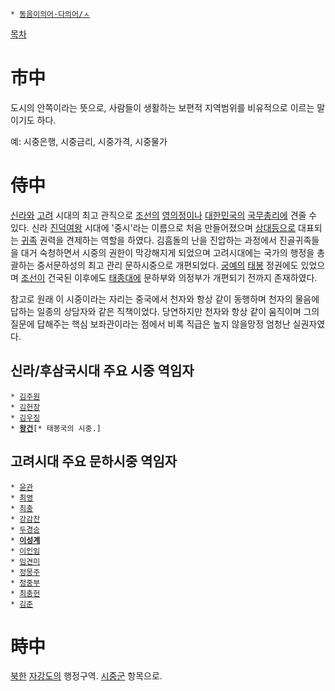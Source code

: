  * [[동음이의어·다의어/ㅅ]]

[[목차]]
= 市中 =
도시의 안쪽이라는 뜻으로, 사람들이 생활하는 보편적 지역범위를 비유적으로 이르는 말이기도 하다.

예: 시중은행, 시중금리, 시중가격, 시중물가

= 侍中 =
[[신라]]와 [[고려]] 시대의 최고 관직으로 [[조선]]의 [[영의정]]이나 [[대한민국]]의 [[국무총리]]에 견줄 수 있다. 신라 [[진덕여왕]] 시대에 '중시'라는 이름으로 처음 만들어졌으며 [[상대등]]으로 대표되는 [[귀족]] 권력을 견제하는 역할을 하였다. 김흠돌의 난을 진압하는 과정에서 진골귀족들을 대거 숙청하면서 시중의 권한이 막강해지게 되었으며 고려시대에는 국가의 행정을 총괄하는 중서문하성의 최고 관리 문하시중으로 개편되었다. [[궁예]]의 [[태봉]] 정권에도 있었으며 [[조선]]이 건국된 이후에도 [[태종]]대에 문하부와 의정부가 개편되기 전까지 존재하였다.

참고로 원래 이 시중이라는 자리는 중국에서 천자와 항상 같이 동행하며 천자의 물음에 답하는 일종의 상담자와 같은 직책이었다. 당연하지만 천자와 항상 같이 움직이며 그의 질문에 답해주는 핵심 보좌관이라는 점에서 비록 직급은 높지 않을망정 엄청난 실권자였다.

== 신라/후삼국시대 주요 시중 역임자 ==
 * [[김주원]]
 * [[김헌창]]
 * [[김우징]]
 * '''[[왕건]]'''[* 태봉국의 시중.]

== 고려시대 주요 문하시중 역임자 ==
 * [[윤관]]
 * [[최영]]
 * [[최충]]
 * [[강감찬]]
 * [[두경승]]
 * '''[[이성계]]'''
 * [[이인임]]
 * [[임견미]]
 * [[정몽주]]
 * [[정중부]]
 * [[최충헌]]
 * [[김준]]

= 時中 =
[[북한]] [[자강도]]의 행정구역. [[시중군]] 항목으로.
